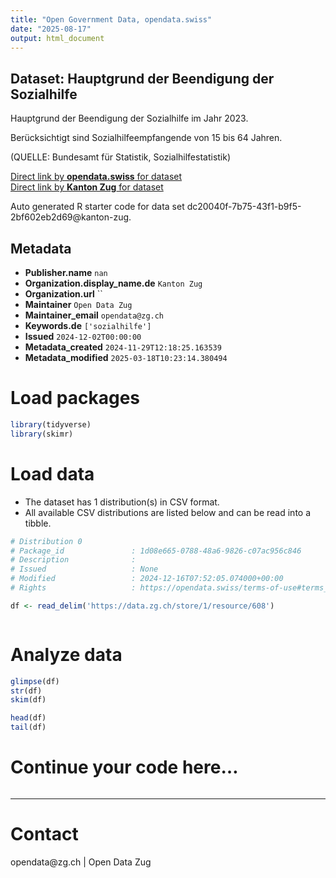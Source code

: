 ```yaml
---
title: "Open Government Data, opendata.swiss"
date: "2025-08-17"
output: html_document
---
```


## Dataset: Hauptgrund der Beendigung der Sozialhilfe

Hauptgrund der Beendigung der Sozialhilfe im Jahr 2023.

Berücksichtigt sind Sozialhilfeempfangende von 15 bis 64 Jahren.

(QUELLE: Bundesamt für Statistik, Sozialhilfestatistik)

[Direct link by **opendata.swiss** for dataset](https://opendata.swiss/de/dataset/hauptgrund-der-beeindigung-der-sozialhilfe)<br>
[Direct link by **Kanton Zug** for dataset](https://www.zg.ch/behoerden/gesundheitsdirektion/statistikfachstelle/themen/soziale-sicherheit/sozialhilfe)

Auto generated R starter code for data set dc20040f-7b75-43f1-b9f5-2bf602eb2d69@kanton-zug.

## Metadata

- **Publisher.name** `nan`
- **Organization.display_name.de** `Kanton Zug`
- **Organization.url** ``
- **Maintainer** `Open Data Zug`
- **Maintainer_email** `opendata@zg.ch`
- **Keywords.de** `['sozialhilfe']`
- **Issued** `2024-12-02T00:00:00`
- **Metadata_created** `2024-11-29T12:18:25.163539`
- **Metadata_modified** `2025-03-18T10:23:14.380494`


# Load packages

```r

library(tidyverse)
library(skimr)

```

# Load data

-   The dataset has 1 distribution(s) in CSV format.
-   All available CSV distributions are listed below and can be read into a tibble.

```r

# Distribution 0
# Package_id               : 1d08e665-0788-48a6-9826-c07ac956c846
# Description              : 
# Issued                   : None
# Modified                 : 2024-12-16T07:52:05.074000+00:00
# Rights                   : https://opendata.swiss/terms-of-use#terms_open

df <- read_delim('https://data.zg.ch/store/1/resource/608')



```

# Analyze data

```r

glimpse(df)
str(df)
skim(df)

head(df)
tail(df)

```

# Continue your code here...

```r

```

------------------------------------------------------------------------

# Contact

opendata@zg.ch | Open Data Zug
